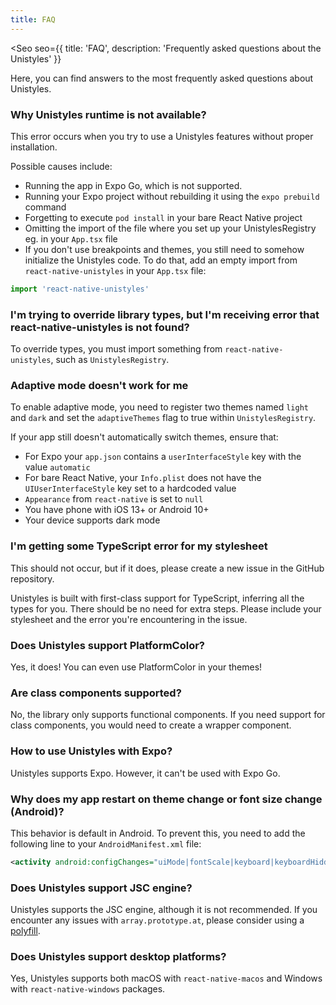 ```yaml
---
title: FAQ
---
```



<Seo
    seo={{
        title: 'FAQ',
        description: 'Frequently asked questions about the Unistyles'
    }}
>

Here, you can find answers to the most frequently asked questions about Unistyles.

### Why Unistyles runtime is not available?

This error occurs when you try to use a Unistyles features without proper installation.

Possible causes include:
- Running the app in Expo Go, which is not supported.
- Running your Expo project without rebuilding it using the `expo prebuild` command
- Forgetting to execute `pod install` in your bare React Native project
- Omitting the import of the file where you set up your UnistylesRegistry eg. in your `App.tsx` file
- If you don't use breakpoints and themes, you still need to somehow initialize the Unistyles code. To do that, add an empty import from `react-native-unistyles` in your `App.tsx` file:

```ts
import 'react-native-unistyles'
```

### I'm trying to override library types, but I'm receiving error that react-native-unistyles is not found?

To override types, you must import something from `react-native-unistyles`, such as `UnistylesRegistry`.

### Adaptive mode doesn't work for me

To enable adaptive mode, you need to register two themes named `light` and `dark` and set the `adaptiveThemes` flag to true within `UnistylesRegistry`.

If your app still doesn't automatically switch themes, ensure that:
- For Expo your `app.json` contains a `userInterfaceStyle` key with the value `automatic`
- For bare React Native, your `Info.plist` does not have the `UIUserInterfaceStyle` key set to a hardcoded value
- `Appearance` from `react-native` is set to `null`
- You have phone with iOS 13+ or Android 10+
- Your device supports dark mode

### I'm getting some TypeScript error for my stylesheet

This should not occur, but if it does, please create a new issue in the GitHub repository.

Unistyles is built with first-class support for TypeScript, inferring all the types for you. 
There should be no need for extra steps. Please include your stylesheet and the error you're encountering in the issue.

### Does Unistyles support PlatformColor?

Yes, it does! You can even use PlatformColor in your themes!

### Are class components supported?

No, the library only supports functional components. 
If you need support for class components, you would need to create a wrapper component.

### How to use Unistyles with Expo?

Unistyles supports Expo. However, it can't be used with Expo Go.

### Why does my app restart on theme change or font size change (Android)?

This behavior is default in Android. To prevent this, you need to add the following line to your `AndroidManifest.xml` file:

```xml /uiMode/ /fontScale/
<activity android:configChanges="uiMode|fontScale|keyboard|keyboardHidden|orientation|screenSize" />
```

### Does Unistyles support JSC engine?

Unistyles supports the JSC engine, although it is not recommended. 
If you encounter any issues with `array.prototype.at`, please consider using a [polyfill](https://www.npmjs.com/package/array.prototype.at).

### Does Unistyles support desktop platforms?

Yes, Unistyles supports both macOS with `react-native-macos` and Windows with `react-native-windows` packages. 

</Seo>

